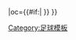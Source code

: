 {{fb team |t=FSV法蘭克福 |tan=FSV法兰克福 |tc=GER |abb={{#if:{{{abb|}}}|FSV{{0}}}} |oc={{#if:{{{oc|}}}|{{{oc}}} }} }}<!--
--><noinclude>[[Category:足球模板]]</noinclude>